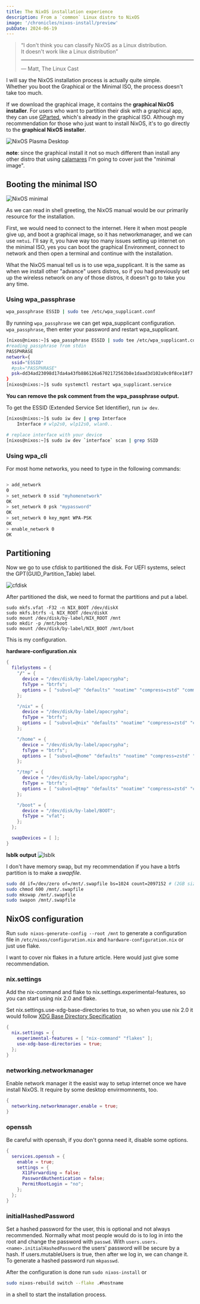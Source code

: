 ```yaml
---
title: The NixOS installation experience
description: From a `common` Linux distro to NixOS
image: '/chronicles/nixos-install/preview'
pubDate: 2024-06-19
---
```


> “I don't think you can classify NixOS as a Linux distribution.  
> It doesn't work like a Linux distribution”
>
> ---
>
> — Matt, The Linux Cast

I will say the NixOS installation process is actually quite simple.  
Whether you boot the Graphical or the Minimal ISO, the process doesn't take too much.

If we download the graphical image, it contains the **graphical NixOS installer**.
For users who want to partition their disk with a graphical app, they can use
[GParted](https://gparted.org/), which's already in the graphical ISO. Although my
recommendation for those who just want to install NixOS, it's to go directly to the
**graphical NixOS installer**.

![NixOS Plasma Desktop](/chronicles/nixos-install/NixOS_graphical_ISO)

**note**: since the graphical install it not so much different than install any other
distro that using [calamares](https://github.com/calamares/calamares) I'm going to cover
just the "minimal image".

## Booting the minimal ISO

![NixOS minimal](/chronicles/nixos-install/NixOS_minimal_tty)

As we can read in shell greeting, the NixOS manual would be our primarily resource
for the installation.

First, we would need to connect to the internet. Here it when most people give up, and boot
a graphical image, so it has networkmanager, and we can use `nmtui`. I'll say it, you have
way too many issues setting up internet on the minimal ISO, yes you can boot the graphical
Environment, connect to network and then open a terminal and continue with the installation.

What the NixOS manual tell us is to use wpa_supplicant. It is the same as when we install
other "advance" users distros, so if you had previously set up the wireless network on
any of those distros, it doesn't go to take you any time.

### Using wpa_passphrase

```sh
wpa_passphrase ESSID | sudo tee /etc/wpa_supplicant.conf
```

By running `wpa_passphrase` we can get wpa_supplicant configuration.
`wpa_passphrase`, then enter your password and restart wpa_supplicant.

```sh
[nixos@nixos:~]$ wpa_passphrase ESSID | sudo tee /etc/wpa_supplicant.conf
#reading_passphrase from stdin
PASSPHRASE
network={
  ssid="ESSID"
  #psk="PASSPHRASE"
  psk=dd34ad23098d17da4a43fb886126a6702172563b8e1daad3d102a9c0f8ce18f7
}
[nixos@nixos:~]$ sudo systemctl restart wpa_supplicant.service
```

**You can remove the psk comment from the wpa_passphrase output.**

To get the ESSID (Extended Service Set Identifier), run `iw dev`.

```sh
[nixos@nixos:~]$ sudo iw dev | grep Interface
	Interface # wlp2s0, wlp12s0, wlan0..

# replace interface with your device
[nixos@nixos:~]$ sudo iw dev `interface` scan | grep SSID
```

### Using wpa_cli

For most home networks, you need to type in the following commands:

```sh

> add_network
0
> set_network 0 ssid "myhomenetwork"
OK
> set_network 0 psk "mypassword"
OK
> set_network 0 key_mgmt WPA-PSK
OK
> enable_network 0
OK
```

## Partitioning

Now we go to use cfdisk to partitioned the disk.
For UEFI systems, select the GPT(GUID_Partition_Table) label.

![cfdisk](/chronicles/nixos-install/cfdisk)

After partitioned the disk, we need to format the partitions and put a label.

```shell
sudo mkfs.vfat -F32 -n NIX_BOOT /dev/diskX
sudo mkfs.btrfs -L NIX_ROOT /dev/diskX
sudo mount /dev/disk/by-label/NIX_ROOT /mnt
sudo mkdir -p /mnt/boot
sudo mount /dev/disk/by-label/NIX_BOOT /mnt/boot
```

This is my configuration.

**hardware-configuration.nix**

```nix
{
  fileSystems = {
    "/" = {
      device = "/dev/disk/by-label/apocrypha";
      fsType = "btrfs";
      options = [ "subvol=@" "defaults" "noatime" "compress=zstd" "commit=120" ];
    };

    "/nix" = {
      device = "/dev/disk/by-label/apocrypha";
      fsType = "btrfs";
      options = [ "subvol=@nix" "defaults" "noatime" "compress=zstd" "commit=120" ];
    };

    "/home" = {
      device = "/dev/disk/by-label/apocrypha";
      fsType = "btrfs";
      options = [ "subvol=@home" "defaults" "noatime" "compress=zstd" "commit=120" ];
    };

    "/tmp" = {
      device = "/dev/disk/by-label/apocrypha";
      fsType = "btrfs";
      options = [ "subvol=@tmp" "defaults" "noatime" "compress=zstd" "commit=120" ];
    };

    "/boot" = {
      device = "/dev/disk/by-label/BOOT";
      fsType = "vfat";
    };
  };

  swapDevices = [ ];
}
```

**lsblk output**
![lsblk](/chronicles/nixos-install/lsblk)

I don't have memory swap, but my recommendation if you have a btrfs partition is to
make a _swapfile_.

```sh
sudo dd if=/dev/zero of=/mnt/.swapfile bs=1024 count=2097152 # (2GB size)
sudo chmod 600 /mnt/.swapfile
sudo mkswap /mnt/.swapfile
sudo swapon /mnt/.swapfile
```

## NixOS configuration

Run `sudo nixos-generate-config --root /mnt` to generate a configuration file in
`/etc/nixos/configuration.nix` and `hardware-configuration.nix` or just use flake.

I want to cover nix flakes in a future article. Here would just give some recommendation.

### nix.settings

Add the nix-command and flake to nix.settings.experimental-features, so you can start
using nix 2.0 and flake.

Set nix.settings.use-xdg-base-directories to true, so when you use nix 2.0 it would
follow [XDG Base Directory Specification](https://specifications.freedesktop.org/basedir-spec/basedir-spec-latest.html)

```nix
{
  nix.settings = {
    experimental-features = [ "nix-command" "flakes" ];
    use-xdg-base-directories = true;
  };
}
```

### networking.networkmanager

Enable network manager it the easist way to setup internet once we have install NixOS.
It require by some desktop envirmomnents, too.

```nix
{
  networking.networkmanager.enable = true;
}
```

### openssh

Be careful with openssh, if you don't gonna need it, disable some options.

```nix
{
  services.openssh = {
    enable = true;
    settings = {
      X11Forwarding = false;
      PasswordAuthentication = false;
      PermitRootLogin = "no";
    };
  };
}
```

### initialHashedPassword

Set a hashed password for the user, this is optional and not always recommended.
Normally what most people would do is to log in into the root and change the password
with `passwd`. With `users.users.<name>.initialHashedPassword` the users' password will
be secure by a hash. If users.mutableUsers is true, then after we log in, we can change
it. To generate a hashed password run `mkpasswd`.

After the configuration is done run `sudo nixos-install` or

```sh
sudo nixos-rebuild switch --flake .#hostname
```

in a shell to start the installation process.
